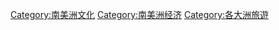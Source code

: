 [[Category:南美洲文化|Category:南美洲文化]]
[[Category:南美洲经济|Category:南美洲经济]]
[[Category:各大洲旅遊|Category:各大洲旅遊]]